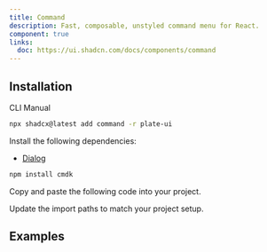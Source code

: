 ```yaml
---
title: Command
description: Fast, composable, unstyled command menu for React.
component: true
links:
  doc: https://ui.shadcn.com/docs/components/command
---
```


## Installation

<Tabs defaultValue="cli">

<TabsList>
<TabsTrigger value="cli">CLI</TabsTrigger>
<TabsTrigger value="manual">Manual</TabsTrigger>
</TabsList>
<TabsContent value="cli">

```bash
npx shadcx@latest add command -r plate-ui
```

</TabsContent>

<TabsContent value="manual">

<Steps>

<Step>

Install the following dependencies:

- [Dialog](/docs/components/dialog)

```bash
npm install cmdk
```

</Step>

<Step>

Copy and paste the following code into your project.

</Step>

<ComponentSource name="command" />

<Step>

Update the import paths to match your project setup.

</Step>

</Steps>

</TabsContent>

</Tabs>

## Examples

<ComponentSource src="../../templates/plate-playground-template/src/components/plate-ui/code-block-combobox.tsx" />
